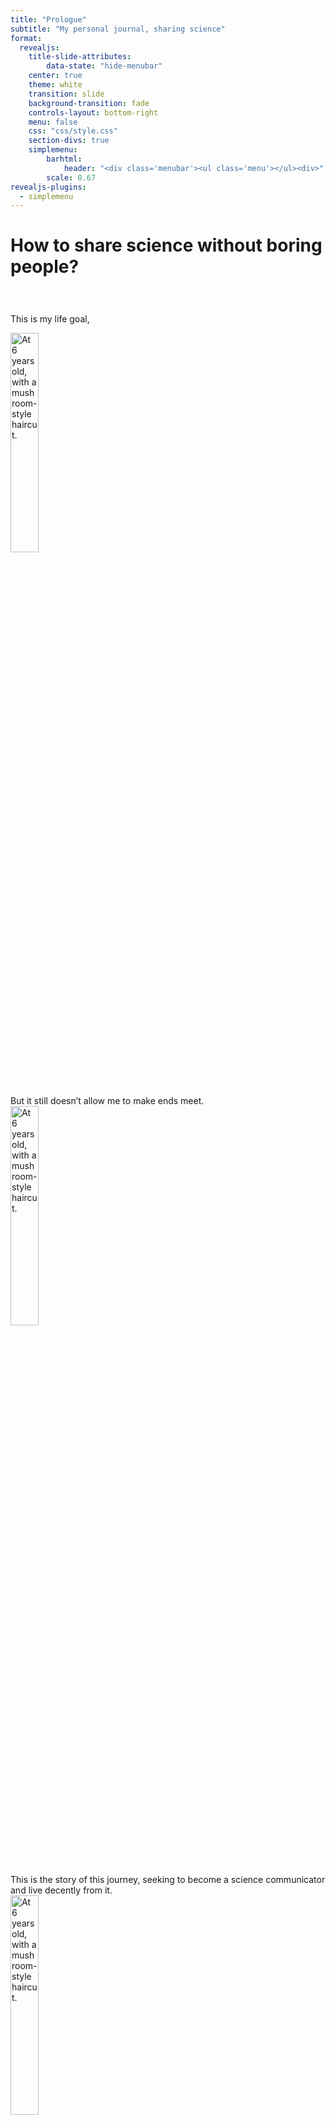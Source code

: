 ```yaml
---
title: "Prologue"
subtitle: "My personal journal, sharing science"
format:
  revealjs:
    title-slide-attributes:
        data-state: "hide-menubar"
    center: true
    theme: white
    transition: slide
    background-transition: fade
    controls-layout: bottom-right
    menu: false
    css: "css/style.css"
    section-divs: true
    simplemenu:
        barhtml:
            header: "<div class='menubar'><ul class='menu'></ul><div>"
        scale: 0.67
revealjs-plugins:
  - simplemenu
---
```


# How to share science without boring people? {data-stack-name="Science"}

<img data-src="../../images/EMM/Prólogo_EMM-1-2.png">

#  
This is my life goal,

<img src="../../images/EMM/Prólogo_EMM-2.png" alt="At 6 years old, with a mushroom-style haircut." style="width: 30%; max-width: 800px; margin-bottom: 20px;">

##  
But it still doesn't allow me to make ends meet.  
<img src="../../images/EMM/Prólogo_EMM-3.png" alt="At 6 years old, with a mushroom-style haircut." style="width: 30%; max-width: 800px; margin-bottom: 20px;">

#  
This is the story of this journey, seeking to become a science communicator and live decently from it.  
<img src="../../images/EMM/Prólogo_EMM-4.png" alt="At 6 years old, with a mushroom-style haircut." style="width: 30%; max-width: 800px; margin-bottom: 20px;">

#  
I am not a writer, God has made my tragedies and adventures into a script that is far more interesting than anything my imagination could create.  
<img src="../../images/EMM/Prólogo_EMM-5.png" alt="At 6 years old, with a mushroom-style haircut." style="width: 30%; max-width: 800px; margin-bottom: 20px;">

## And if life gave me these stories, why not share them?

#  
This is my story, yes, that of Paola Vázquez,  
<img src="../../images/EMM/Prólogo_EMM-6.png" alt="At 6 years old, with a mushroom-style haircut." style="width: 30%; max-width: 800px; margin-bottom: 20px;">

##  
But lived through the characters who help me in my explanations: an engineer, a designer, and a videographer,  
<img src="../../images/EMM/Prólogo_EMM-7.png" alt="At 6 years old, with a mushroom-style haircut." style="width: 30%; max-width: 800px; margin-bottom: 20px;">

#  
Three characters that appeared in my mind one day when I wanted to explain what atoms are.  
<img src="../../images/EMM/Prólogo_EMM-8.png" alt="At 6 years old, with a mushroom-style haircut." style="width: 30%; max-width: 800px; margin-bottom: 20px;">

#  
These characters took on their own identity,  
<img src="../../images/EMM/Prólogo_EMM-7.png" alt="At 6 years old, with a mushroom-style haircut." style="width: 30%; max-width: 800px; margin-bottom: 20px;">

##  
But everything they are overcoming is part of me.  
<img src="../../images/EMM/Prólogo_EMM-9.png" alt="At 6 years old, with a mushroom-style haircut." style="width: 30%; max-width: 800px; margin-bottom: 20px;">

#  
Without further ado, I do this with much love, wishing you, dear reader, a pleasant experience.

<img src="../../images/EMM/Prólogo_EMM-10.png" alt="At 6 years old, with a mushroom-style haircut." style="width: 30%; max-width: 800px; margin-bottom: 20px;">

# Acknowledgments. {data-name="Acknowledgments and Return"}

Thank you

::: columns
::: {.column style="font-size: 2rem"}
1. Follow me on [Instagram](https://www.instagram.com/sheinventor/)  
2. Follow me on [YouTube](https://www.youtube.com/@SheInventor_Espanol)  
3. Coming soon: newsletter  
:::
:::

Return to the table of contents [here](../index.qmd).  
Return to tutorials [here](index.qmd).

